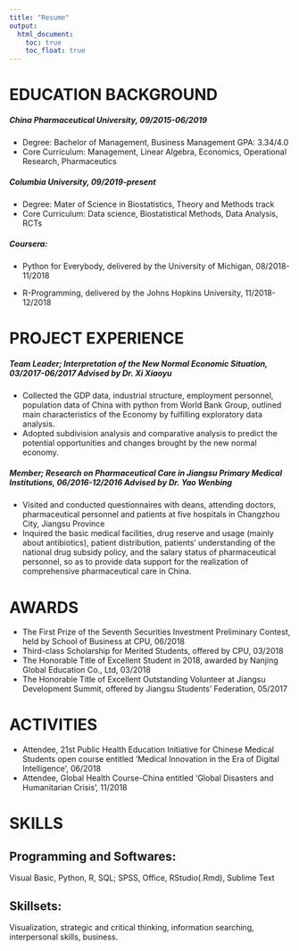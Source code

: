 ```yaml
---
title: "Resume"
output: 
  html_document:
    toc: true
    toc_float: true
---
```


# EDUCATION BACKGROUND 

##### China Pharmaceutical University, 09/2015-06/2019 
- Degree: Bachelor of Management, Business Management GPA: 3.34/4.0 
- Core Curriculum: Management, Linear Algebra, Economics, Operational Research, Pharmaceutics 

##### Columbia University, 09/2019-present 

- Degree: Mater of Science in Biostatistics, Theory and Methods track 
- Core Curriculum: Data science, Biostatistical Methods, Data Analysis, RCTs

##### Coursera: 

- Python for Everybody, delivered by the University of Michigan, 08/2018- 11/2018 

- R-Programming, delivered by the Johns Hopkins University, 11/2018- 12/2018 

# PROJECT EXPERIENCE 

##### Team Leader; Interpretation of the New Normal Economic Situation, 03/2017-06/2017 Advised by Dr. Xi Xiaoyu 

- Collected the GDP data, industrial structure, employment personnel, population data of China with python from World Bank Group, outlined main characteristics of the Economy by fulfilling exploratory data analysis. 
- Adopted subdivision analysis and comparative analysis to predict the potential opportunities and changes brought by the new normal economy. 

##### Member; Research on Pharmaceutical Care in Jiangsu Primary Medical Institutions, 06/2016-12/2016 Advised by Dr. Yao Wenbing 

- Visited and conducted questionnaires with deans, attending doctors, pharmaceutical personnel and patients at five hospitals in Changzhou City, Jiangsu Province 
- Inquired the basic medical facilities, drug reserve and usage (mainly about antibiotics), patient distribution, patients’ understanding of the national drug subsidy policy, and the salary status of pharmaceutical personnel, so as to provide data support for the realization of comprehensive pharmaceutical care in China. 

# AWARDS 

- The First Prize of the Seventh Securities Investment Preliminary Contest, held by School of Business at CPU, 06/2018 
- Third-class Scholarship for Merited Students, offered by CPU, 03/2018 
- The Honorable Title of Excellent Student in 2018, awarded by Nanjing Global Education Co., Ltd, 03/2018 
- The Honorable Title of Excellent Outstanding Volunteer at Jiangsu Development Summit, offered by Jiangsu Students’ Federation, 05/2017 

# ACTIVITIES

- Attendee, 21st Public Health Education Initiative for Chinese Medical Students open course entitled ‘Medical Innovation in the Era of Digital Intelligence’, 06/2018 
- Attendee, Global Health Course-China entitled ‘Global Disasters and Humanitarian Crisis’, 11/2018 

# SKILLS

## Programming and Softwares: 

Visual Basic, Python, R, SQL; SPSS, Office, RStudio(.Rmd), Sublime Text

## Skillsets: 

Visualization, strategic and critical thinking, information searching, interpersonal skills, business.  